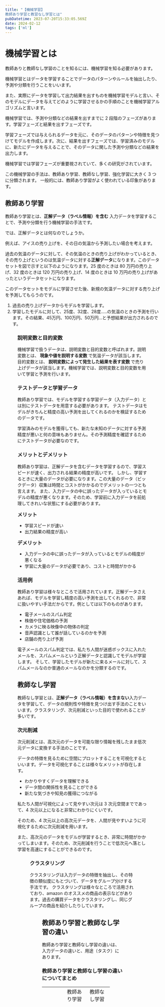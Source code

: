 ```yaml
---
title: "【機械学習】
教師あり学習と教習なし学習とは"
pubDatetime: 2023-07-20T15:33:05.569Z
date: 2024-02-12
tags: ['ml']
---
```



# 機械学習とは

教師ありと教師なし学習のことを知るには、機械学習を知る必要があります。

機械学習とはデータを学習することでデータのパターンやルールを抽出したり、予測や分類を行うことをいいます。

また、実際にデータを学習して出力結果を出すものを機械学習モデルと言い、そのモデルにデータを与えてどのように学習させるかの手順のことを機械学習アルゴリズムと言います。

機械学習では、予測や分類などの結果を出すまでに 2 段階のフェーズがあります。学習フェーズと結果を出すフェーズです。

学習フェーズでは与えられるデータを元に、そのデータのパターンや特徴を見つけてモデルを作成します。次に、結果を出すフェーズでは、学習済みのモデルに、新たにデータを与えることで、そのデータに関した予測や分類などの結果を出力します。

機械学習では学習フェーズが重要視されていて、多くの研究がされています。

この機械学習の手法は、教師あり学習、教師なし学習、強化学習に大きく 3 つに分類されます。
一般的には、教師あり学習がよく使われている印象があります。

<h2>教師あり学習</h2>

教師あり学習とは、<strong>正解データ（ラベル情報）を含む</strong> 入力データを学習することで、予測や分類を行う機械学習の手法です。

では、正解データとは何なのでしょうか。

例えば、アイスの売り上げを、その日の気温から予測したい場合を考えます。

過去の気温のデータに対して、その気温のときの売り上げがわかっているとき、その売り上げというのは気温データに対する<strong>正解データ</strong>になります。このデータセットを図で示すと以下のようになります。25 度のときは 80 万円の売り上げ、32 度のときは 120 万円の売り上げ、14 度のときは 10 万円の売り上げがあったというデータセットになります。

このデータセットをモデルに学習させた後、新規の気温データに対する売り上げを予測してもらうのです。

<ol>
  <li>過去の売り上げデータからモデルを学習します。</li>
  <li>
    学習したモデルに対して、25度、32度、28度.....の気温のときの予測を行います。その結果、45万円、100万円、50万円...と予想結果が出力されるのです。
  </li>
</ol>

<Figure src={figure4} alt="" />

<h3>説明変数と目的変数</h3>
機械学習で扱うデータは、説明変数と目的変数と呼ばれます。説明変数とは、<strong>
  現象や値を説明する変数
</strong>で気温データが該当します。 目的変数とは、<strong>
  説明変数によって発生した結果を表す変数
</strong>で売り上げデータが該当します。機械学習では、説明変数と目的変数を用いて学習と予測を行います。

<h3>テストデータと学習データ</h3>

教師あり学習では、モデルを学習する学習データ（入力データ）とは別にテストデータを用意する必要があります。
テストデータはモデルがきちんと精度の高い予測を出してくれるのかを検証するためのデータです。

学習済みのモデルを獲得しても、新たな未知のデータに対する予測精度が悪いと何の意味もありません。その予測精度を確認するためにテストデータが必要なのです。

<h3>メリットとデメリット</h3>

教師あり学習は、正解データを含むデータを学習するので、学習スピードが速く、出力される結果の精度が高いです。
しかし、学習するときに大量のデータが必要になります。この大量のデータ（ビックデータ）収集は時間とコストがかかるのでデメリットの一つとも言えます。
また、入力データの中に誤ったデータが入っているとモデルの精度が悪くなります。そのため、学習前に入力データを前処理してきれいな状態にする必要があります。

<strong>
  <span style="font-size: 16px;">メリット</span>
</strong>

<ul>
  <li>学習スピードが速い</li>
  <li>出力結果の精度が高い</li>
</ul>
<strong>
  <span style="font-size: 16px;">デメリット</span>
</strong>
<ul>
  <li>入力データの中に誤ったデータが入っているとモデルの精度が悪くなる</li>
  <li>学習に大量のデータが必要であり、コストと時間がかかる</li>
</ul>

<h3>活用例</h3>

教師あり学習は様々なところで活用されています。正解データさえあれば、モデルを学習し精度の高い予測を出してくれるので、非常に扱いやすい手法だからです。例としては以下のものがあります。

<ul class="i8Z77e">
  <li class="TrT0Xe">電子メールのスパム判定</li>
  <li class="TrT0Xe">株価や住宅価格の予測</li>
  <li class="TrT0Xe">カメラに映る映像中の物体の判定</li>
  <li>音声認識として誰が話しているのかを予測</li>
  <li class="TrT0Xe">店舗の売り上げ予測</li>
</ul>

電子メールのスパム判定では、私たち人間が迷惑ボックスに入れたメールを、スパムメールという正解データと認識してモデルが学習します。
そして、学習したモデルが新たに来るメールに対して、スパムメールなのか普通のメールなのかを分類するのです。

<h2>教師なし学習</h2>

教師なし学習とは、<strong>正解データ（ラベル情報）を含まない</strong>入力データを学習して、データの規則性や特徴を見つけ出す手法のことをいいます。クラスタリング、次元削減といった目的で使われることが多いです。

<h3>次元削減</h3>

次元削減とは、高次元のデータを可能な限り情報を残したまま低次元データに変換する手法のことです。

データの特徴を見るために空間にプロットすることを可視化するといいます。データを可視化することは様々なメリットが存在します。

<ul>
  <li>わかりやすくデータを理解できる</li>
  <li>データ間の関係性を見ることができる</li>
  <li>新たな気づきや知見の獲得につながる</li>
</ul>

私たち人間が可視化によって見やすい次元は 3 次元空間までであって、4 次元以上になると非常にわかりにくいです。

そのため、4 次元以上の高次元データを、人間が見やすいように可視化するために次元削減を用います。

また、高次元のデータをモデルが学習するとき、非常に時間がかかってしまいます。そのため、次元削減を行うことで低次元へ落とし学習を高速にすることができるのです。

<Figure src={figure5} alt="" />

<h3>クラスタリング</h3>

クラスタリングは入力データの特徴を抽出し、その特徴の類似度にもとづいて、データをグループ分けする手法です。
クラスタリングは様々なところで活用されており、amazon のオススメの商品の表示などがあります。過去の購買データをクラスタリングし、同じグループの商品を紹介したりしています。

<Figure src={figure6} alt="" />

<h2>教師あり学習と教師なし学習の違い</h2>

教師あり学習と教師なし学習の違いは、入力データの違いと、用途（タスク）にあります。

<h3>教師あり学習と教師なし学習の違いについてまとめ</h3>
<table style="height: 54px; width: 83.6245%; border-collapse: collapse; border-color: #050404;">
  <tbody>
    <tr style="height: 18px;">
      <td style="width: 25%; height: 18px;"></td>
      <td style="width: 25%; height: 18px;">教師あり学習</td>
      <td style="width: 25%; height: 18px;">教師なし学習</td>
    </tr>
    <tr style="height: 18px;">
      <td style="width: 25%; height: 18px;">学習データ</td>
      <td style="width: 25%; height: 18px;">学習データに正解データを含む。</td>
      <td style="width: 25%; height: 18px;">
        学習データに正解データを含まない
      </td>
    </tr>
    <tr style="height: 18px;">
      <td style="width: 25%; height: 18px;">タスク</td>
      <td style="width: 25%; height: 18px;">予測, 分類</td>
      <td style="width: 25%; height: 18px;">
        学習データのパターンやルール抽出
      </td>
    </tr>
  </tbody>
</table>
